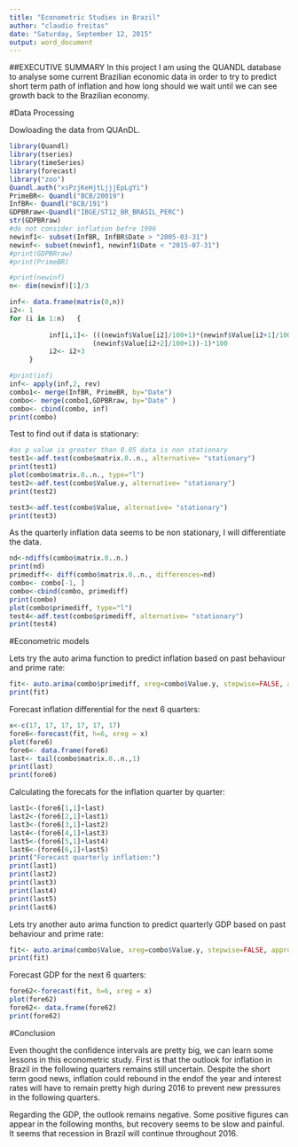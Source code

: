 ```yaml
---
title: "Econometric Studies in Brazil"
author: "claudio freitas"
date: "Saturday, September 12, 2015"
output: word_document
---
```


##EXECUTIVE SUMMARY
In this project I am using the QUANDL database to analyse some current Brazilian economic data in order to try to predict short term path of inflation and how long should we wait until we can see growth back to the Brazilian economy.


#Data Processing

Dowloading the data from QUAnDL.

```r
library(Quandl)
library(tseries)
library(timeSeries)
library(forecast)
library("zoo")
Quandl.auth("xsPzjKeHjtLjjjEpLgYi")
PrimeBR<- Quandl("BCB/20019")
InfBR<- Quandl("BCB/191")
GDPBRraw<-Quandl("IBGE/ST12_BR_BRASIL_PERC")
str(GDPBRraw)
#do not consider inflation befre 1996
newinf1<- subset(InfBR, InfBR$Date > "2005-03-31")
newinf<- subset(newinf1, newinf1$Date < "2015-07-31")
#print(GDPBRraw)
#print(PrimeBR)

#print(newinf)
n<- dim(newinf)[1]/3

inf<- data.frame(matrix(0,n))
i2<- 1
for (i in 1:n)   {
          
          inf[i,1]<- (((newinf$Value[i2]/100+1)*(newinf$Value[i2+1]/100+1)*
                     (newinf$Value[i2+2]/100+1))-1)*100
          i2<- i2+3
     }

#print(inf)
inf<- apply(inf,2, rev)
combo1<- merge(InfBR, PrimeBR, by="Date")
combo<- merge(combo1,GDPBRraw, by="Date" )
combo<- cbind(combo, inf)
print(combo)
```

Test to find out if data is stationary:

```r
#as p value is greater than 0.05 data is non stationary
test1<-adf.test(combo$matrix.0..n., alternative= "stationary")
print(test1)
plot(combo$matrix.0..n., type="l")
test2<-adf.test(combo$Value.y, alternative= "stationary")
print(test2)

test3<-adf.test(combo$Value, alternative= "stationary")
print(test3)

```

As the quarterly inflation data seems to be non stationary, I will differentiate the data.


```r
nd<-ndiffs(combo$matrix.0..n.)
print(nd)
primediff<- diff(combo$matrix.0..n., differences=nd)
combo<- combo[-1, ]
combo<-cbind(combo, primediff)
print(combo)
plot(combo$primediff, type="l")
test4<-adf.test(combo$primediff, alternative= "stationary")
print(test4)
```

#Econometric models

Lets try the auto arima function to predict inflation based on past behaviour and prime rate:

```r
fit<- auto.arima(combo$primediff, xreg=combo$Value.y, stepwise=FALSE, approximation=FALSE)
print(fit)
```

Forecast inflation differential for the next 6 quarters:

```r
x<-c(17, 17, 17, 17, 17, 17)
fore6<-forecast(fit, h=6, xreg = x)
plot(fore6)
fore6<- data.frame(fore6)
last<- tail(combo$matrix.0..n.,1)
print(last)
print(fore6)
```

Calculating the forecats for the inflation quarter by quarter:

```r
last1<-(fore6[1,1]+last)
last2<-(fore6[2,1]+last1)
last3<-(fore6[3,1]+last2)
last4<-(fore6[4,1]+last3)
last5<-(fore6[5,1]+last4)
last6<-(fore6[6,1]+last5)
print("Forecast quarterly inflation:")
print(last1)
print(last2)
print(last3)
print(last4)
print(last5)
print(last6)
```

Lets try another auto arima function to predict quarterly GDP based on past behaviour and prime rate:


```r
fit<- auto.arima(combo$Value, xreg=combo$Value.y, stepwise=FALSE, approximation=FALSE)
print(fit)
```

Forecast GDP for the next 6 quarters:

```r
fore62<-forecast(fit, h=6, xreg = x)
plot(fore62)
fore62<- data.frame(fore62)
print(fore62)
```

#Conclusion

Even thought the confidence intervals are pretty big, we can learn some lessons in this econometric study. First is that the outlook for inflation in Brazil in the following quarters remains still uncertain. Despite the short term good news, inflation could rebound in the endof the year and interest rates will have to remain pretty high during 2016 to prevent new pressures in the following quarters.

Regarding the GDP, the outlook remains negative. Some positive figures can appear in the following months, but recovery seems to be slow and painful. It seems that recession in Brazil will continue throughout 2016.
